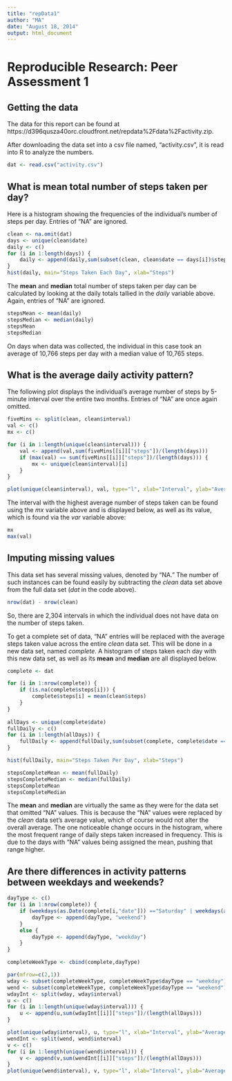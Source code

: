 ```yaml
---
title: "repData1"
author: "MA"
date: "August 18, 2014"
output: html_document
---
```


# Reproducible Research: Peer Assessment 1


## Getting the data
The data for this report can be found at https://d396qusza40orc.cloudfront.net/repdata%2Fdata%2Factivity.zip.  

After downloading the data set into a csv file named, "activity.csv", it is read into R to analyze the numbers.

``` r
dat <- read.csv("activity.csv")
```


## What is mean total number of steps taken per day?
Here is a histogram showing the frequencies of the individual's number of steps per day.  Entries of "NA" are ignored.  

``` r
clean <- na.omit(dat) 
days <- unique(clean$date)
daily <- c()
for (i in 1:length(days)) {
    daily <- append(daily,sum(subset(clean, clean$date == days[i])$steps))
}
hist(daily, main="Steps Taken Each Day", xlab="Steps")
```

The **mean** and **median** total number of steps taken per day can be calculated by looking at the daily totals tallied in the *daily* variable above.  Again, entries of "NA" are ignored.

``` r
stepsMean <- mean(daily)
stepsMedian <- median(daily)
stepsMean
stepsMedian
```

On days when data was collected, the individual in this case took an average of 10,766 steps per day with a median value of 10,765 steps.

## What is the average daily activity pattern?
The following plot displays the individual's average number of steps by 5-minute interval over the entire two months.  Entries of "NA" are once again omitted.  

``` r
fiveMins <- split(clean, clean$interval)
val <- c()
mx <- c()

for (i in 1:length(unique(clean$interval))) {
    val <- append(val,sum(fiveMins[[i]]["steps"])/(length(days)))
    if (max(val) == sum(fiveMins[[i]]["steps"])/(length(days))) {
        mx <- unique(clean$interval)[i]
    }
}

plot(unique(clean$interval), val, type="l", xlab="Interval", ylab="Average Steps", main="Average Steps by Interval")
```

The interval with the highest average number of steps taken can be found using the *mx* variable above and is displayed below, as well as its value, which is found via the *var* variable above:

``` r
mx
max(val)
```

## Imputing missing values
This data set has several missing values, denoted by "NA."  The number of such instances can be found easily by subtracting the *clean* data set above from the full data set (*dat* in the code above).  

``` r
nrow(dat) - nrow(clean)
```

So, there are 2,304 intervals in which the individual does not have data on the number of steps taken. 

To get a complete set of data, "NA" entries will be replaced with the average steps taken value across the entire *clean* data set.  This will be done in a new data set, named *complete*.  A histogram of steps taken each day with this new data set, as well as its **mean** and **median** are all displayed below. 

``` r
complete <- dat

for (i in 1:nrow(complete)) {
    if (is.na(complete$steps[i])) {
        complete$steps[i] = mean(clean$steps)
    }
}
 
allDays <- unique(complete$date)
fullDaily <- c()
for (i in 1:length(allDays)) {
    fullDaily <- append(fullDaily,sum(subset(complete, complete$date == allDays[i])$steps))
}

hist(fullDaily, main="Steps Taken Per Day", xlab="Steps")

stepsCompleteMean <- mean(fullDaily)
stepsCompleteMedian <- median(fullDaily)
stepsCompleteMean
stepsCompleteMedian
```

The **mean** and **median** are virtually the same as they were for the data set that omitted "NA" values.  This is because the "NA" values were replaced by the *clean* data set's average value, which of course would not alter the overall average.  The one noticeable change occurs in the histogram, where the most frequent range of daily steps taken increased in frequency.  This is due to the days with "NA" values being assigned the mean, pushing that range higher.  

## Are there differences in activity patterns between weekdays and weekends?
``` r
dayType <- c()
for (i in 1:nrow(complete)) {
    if (weekdays(as.Date(complete[i,"date"])) =="Saturday" | weekdays(as.Date(complete[i,"date"])) == "Sunday") {
        dayType <- append(dayType, "weekend")
    }
    else {
        dayType <- append(dayType, "weekday")
    }
}

completeWeekType <- cbind(complete,dayType)

par(mfrow=c(2,1))
wday <- subset(completeWeekType, completeWeekType$dayType == "weekday")
wend <- subset(completeWeekType, completeWeekType$dayType == "weekend")
wdayInt <- split(wday, wday$interval)
u <- c()
for (i in 1:length(unique(wday$interval))) {
    u <- append(u,sum(wdayInt[[i]]["steps"])/(length(allDays)))
}

plot(unique(wday$interval), u, type="l", xlab="Interval", ylab="Average Steps", main="Weekday Average Steps by Interval")
wendInt <- split(wend, wend$interval)
v <- c()
for (i in 1:length(unique(wend$interval))) {
    v <- append(v,sum(wendInt[[i]]["steps"])/(length(allDays)))
}
plot(unique(wend$interval), v, type="l", xlab="Interval", ylab="Average Steps", main="Weekend Average Steps by Interval")

```
